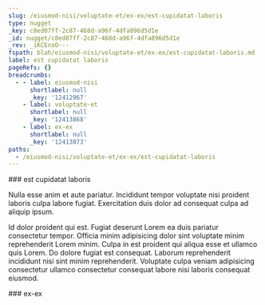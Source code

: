 ```yaml
---
slug: /eiusmod-nisi/voluptate-et/ex-ex/est-cupidatat-laboris
type: nugget
_key: c8ed07ff-2c87-468d-a96f-4dfa896d5d1e
_id: nugget/c8ed07ff-2c87-468d-a96f-4dfa896d5d1e
_rev: _iKCEnsO---
fspath: blah/eiusmod-nisi/voluptate-et/ex-ex/est-cupidatat-laboris.md
label: est cupidatat laboris
pageRefs: {}
breadcrumbs:
  - - label: eiusmod-nisi
      shortlabel: null
      _key: '12412967'
    - label: voluptate-et
      shortlabel: null
      _key: '12413868'
    - label: ex-ex
      shortlabel: null
      _key: '12413873'
paths:
  - /eiusmod-nisi/voluptate-et/ex-ex/est-cupidatat-laboris
---
```


<NuggetArea>
<Nugget slug="/eiusmod-nisi/voluptate-et/ex-ex/est-cupidatat-laboris" type="nugget" _key="c8ed07ff-2c87-468d-a96f-4dfa896d5d1e" _id="nugget/c8ed07ff-2c87-468d-a96f-4dfa896d5d1e" _rev="_iKCEnsO---" fspath="blah/eiusmod-nisi/voluptate-et/ex-ex/est-cupidatat-laboris.md" label="est cupidatat laboris" paths="/eiusmod-nisi/voluptate-et/ex-ex/est-cupidatat-laboris">
<NuggetBody>
### est cupidatat laboris

Nulla esse anim et aute pariatur. Incididunt tempor voluptate nisi proident laboris culpa labore fugiat. Exercitation duis dolor ad consequat culpa ad aliquip ipsum.

Id dolor proident qui est. Fugiat deserunt Lorem ea duis pariatur consectetur tempor. Officia minim adipisicing dolor sint voluptate minim reprehenderit Lorem minim. Culpa in est proident qui aliqua esse et ullamco quis Lorem. Do dolore fugiat est consequat. Laborum reprehenderit incididunt nisi sint minim reprehenderit. Voluptate culpa veniam adipisicing consectetur ullamco consectetur consequat labore nisi laboris consequat eiusmod.

</NuggetBody>
<Breadcrumbs>
<Crumbs>
<Crumb _key="12412967" label="eiusmod-nisi" /><Crumb _key="12413868" label="voluptate-et" /><Crumb _key="12413873" label="ex-ex" />
</Crumbs>
</Breadcrumbs>
</Nugget>

<NuggetsInbound>
</NuggetsInbound>
<NuggetsOutbound>
</NuggetsOutbound>
</NuggetArea>
<PassagesInbound>
<Passage direction="inbound" type="passage" _key="12413873" _id="passage/12413873" _rev="_iKCEnsK--C" label="ex-ex" passage="ex-ex" fspath="blah/eiusmod-nisi/voluptate-et/ex-ex" paths="/eiusmod-nisi/voluptate-et/ex-ex" slug="/eiusmod-nisi/voluptate-et/ex-ex">
<NuggetBody>
### ex-ex

</NuggetBody>
<Breadcrumbs>
<Crumbs>
<Crumb _key="12412967" label="eiusmod-nisi" /><Crumb _key="12413868" label="voluptate-et" />
</Crumbs>
</Breadcrumbs>
</Passage>

</PassagesInbound>
<PassagesOutbound>
</PassagesOutbound>